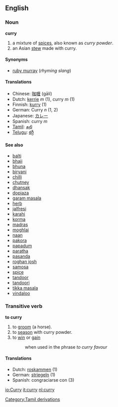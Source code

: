 ==English==
===Noun===
'''curry'''

# a mixture of [[spice]]s, also known as ''curry powder''.
# an Asian [[stew]] made with curry.

====Synonyms====
*[[ruby murray]] (''rhyming slang'')

====Translations====
*Chinese: [[咖喱]] (gālí)
*Dutch: [[kerrie]] ''m'' (1), curry ''m'' (1)
*Finnish: [[kurry]] (1)
*German: Curry ''n'' (1, 2)
*Japanese: [[カレー]]
*Spanish: curry ''m''
*[[Tamil]]: [[கறி]]
*[[Telugu]]: [[కర్రీ]]

====See also====
*[[balti]]
*[[bhaji]]
*[[bhuna]]
*[[biryani]]
*[[chilli]]
*[[chutney]]
*[[dhansak]]
*[[dopiaza]]
*[[garam masala]]
*[[herb]]
*[[jalfresi]]
*[[karahi]]
*[[korma]]
*[[madras]]
*[[moghlai]]
*[[naan]]
*[[pakora]]
*[[papadum]]
*[[paratha]]
*[[pasanda]]
*[[roghan josh]]
*[[samosa]]
*[[spice]]
*[[tandoor]]
*[[tandoori]]
*[[tikka masala]]
*[[vindaloo]]

===Transitive verb===
'''to curry'''

# to [[groom]] (a horse).
# to [[season]] with curry powder.
# to [[win]] or [[gain]]
#: when used in the phrase ''to curry favour''

====Translations====
*Dutch: [[roskammen]] (1)
*German: [[striegeln]] (1)
*Spanish: congraciarse con (3)

[[Category:Tamil derivations]]

[[io:Curry]]
[[it:curry]]
[[nl:curry]]
